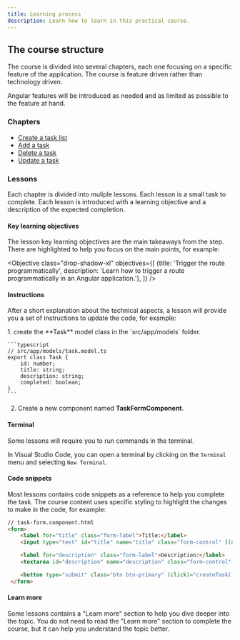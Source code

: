 ```yaml
---
title: Learning process
description: Learn how to learn in this practical course.
---
```



## The course structure

The course is divided into several chapters, each one focusing on a specific feature of the application.
The course is feature driven rather than technology driven.

Angular features will be introduced as needed and as limited as possible to the feature at hand.

### Chapters

- <a href="/practical-course/create-task-list" target="_blank">Create a task list</a>
- <a href="/practical-course/add-task-form" target="_blank">Add a task</a>
- <a href="/practical-course/delete-task" target="_blank">Delete a task</a>
- <a href="/practical-course/update-task-route" target="_blank">Update a task</a>

### Lessons

Each chapter is divided into muliple lessons. Each lesson is a small task to complete.
Each lesson is introduced with a learning objective and a description of the expected completion.

#### Key learning objectives

The lesson key learning objectives are the main takeaways from the step.
There are highlighted to help you focus on the main points, for example:

<Objective class="drop-shadow-xl" objectives={[
    {title: 'Trigger the route programmatically', description: 'Learn how to trigger a route programmatically in an Angular application.'},
]} />

#### Instructions

After a short explanation about the technical aspects, a lesson will provide you a set of instructions to update the code, for example:

<Steps>
1. create the **Task** model class in the `src/app/models` folder.

    ```typescript
    // src/app/models/task.model.ts
    export class Task {
        id: number;
        title: string;
        description: string;
        completed: boolean;
    }
    ```

2. Create a new component named **TaskFormComponent**.
</Steps>

#### Terminal

Some lessons will require you to run commands in the terminal.

In Visual Studio Code, you can open a terminal by clicking on the `Terminal` menu and selecting `New Terminal`.

#### Code snippets

Most lessons contains code snippets as a reference to help you complete the task.
The course content uses specific styling to highlight the changes to make in the code, for example:

```html ins={"Add the submit event binding": 8-9} ins="(click)="createTask()""
// task-form.component.html
<form>
    <label for="title" class="form-label">Title:</label>
    <input type="text" id="title" name="title" class="form-control" [(ngModel)]="task.title"/>

    <label for="description" class="form-label">Description:</label>
    <textarea id="description" name="description" class="form-control" [(ngModel)]="task.description"></textarea>

    <button type="submit" class="btn btn-primary" (click)="createTask()">Create task</button>
 </form>
```

#### Learn more

Some lessons contains a "Learn more" section to help you dive deeper into the topic.
You do not need to read the "Learn more" section to complete the course, but it can help you understand the topic better.
